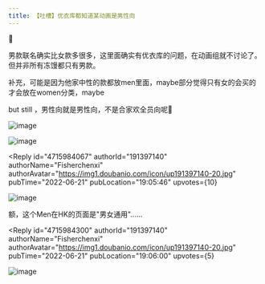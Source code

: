 ```yaml
---
title: 【吐槽】优衣库都知道某动画是男性向
---
```



<Forum groupName="动画番剧" groupUrl="https://www.douban.com/group/596353/" archivedAt="2025-05-16T16:26:53.730Z">
  <Post
    id="269202676"
    title="【吐槽】优衣库都知道某动画是男性向"
    url="https://www.douban.com/group/topic/269202676/?_spm_id=MTMxNjA5MjQ5"
    pubTime="2022-06-24"
    highlightUserId="191397140"
  >
🫢

男款联名确实比女款多很多，这里面确实有优衣库的问题，在动画组就不讨论了。但并非所有冻馒都只有男款。

补充，可能是因为他家中性的款都放men里面，maybe部分觉得只有女的会买的才会放在women分类，maybe

but still ，男性向就是男性向，不是合家欢全员向呢🤭

![image](https://img3.doubanio.com/view/group_topic/l/public/p554472847.webp)

![image](https://img1.doubanio.com/view/group_topic/l/public/p554486358.webp)

<Reply
  id="4715984067"
  authorId="191397140"
  authorName="Fisherchenxi"
  authorAvatar="https://img1.doubanio.com/icon/up191397140-20.jpg"
  pubTime="2022-06-21"
  pubLocation="19:05:46"
  upvotes={10}
>
![image](https://img1.doubanio.com/view/richtext/large/public/p370015420.jpg)

额，这个Men在HK的页面是"男女通用"......
</Reply>

<Reply
  id="4715984300"
  authorId="191397140"
  authorName="Fisherchenxi"
  authorAvatar="https://img1.doubanio.com/icon/up191397140-20.jpg"
  pubTime="2022-06-21"
  pubLocation="19:06:00"
  upvotes={5}
>
![image](https://img3.doubanio.com/view/richtext/large/public/p370015502.jpg)
</Reply>
  </Post>
</Forum>
